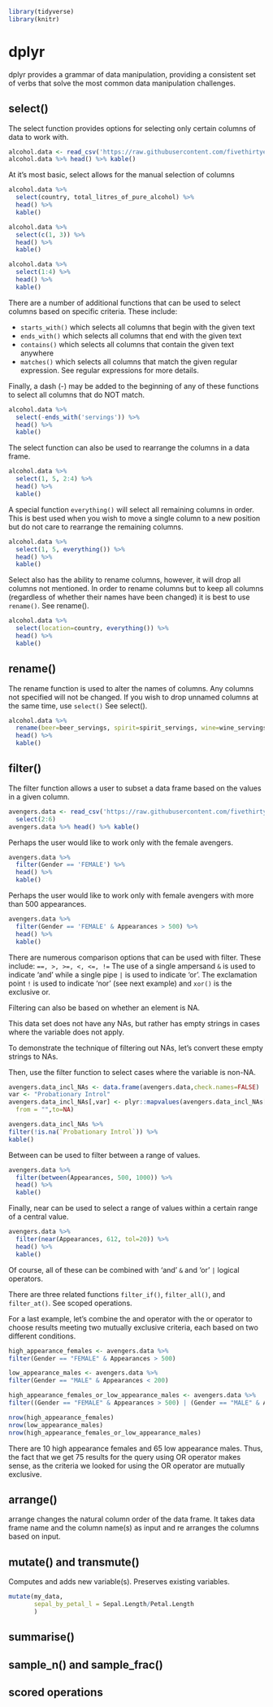 ```r
library(tidyverse)
library(knitr)
```

# dplyr {#dplyr}

dplyr provides a grammar of data manipulation, providing a consistent set of verbs that solve the most common data manipulation challenges. 

## select()

The select function provides options for selecting only certain columns of data to work with.

```r
alcohol.data <- read_csv('https://raw.githubusercontent.com/fivethirtyeight/data/master/alcohol-consumption/drinks.csv') 
alcohol.data %>% head() %>% kable()
```

At it's most basic, select allows for the manual selection of columns

```r
alcohol.data %>%
  select(country, total_litres_of_pure_alcohol) %>%
  head() %>%
  kable()
```

```r
alcohol.data %>%
  select(c(1, 3)) %>%
  head() %>%
  kable()
```

```r
alcohol.data %>%
  select(1:4) %>%
  head() %>%
  kable()
```

There are a number of additional functions that can be used to select columns based on specific criteria. These include:

* ```starts_with()``` which selects all columns that begin with the given text
* ```ends_with()``` which selects all columns that end with the given text
* ```contains()``` which selects all columns that contain the given text anywhere
* ```matches()``` which selects all columns that match the given regular expression. See regular expressions for more details.

Finally, a dash (-) may be added to the beginning of any of these functions to select all columns that do NOT match.

```r
alcohol.data %>%
  select(-ends_with('servings')) %>%
  head() %>%
  kable()
```

The select function can also be used to rearrange the columns in a data frame. 

```r
alcohol.data %>%
  select(1, 5, 2:4) %>%
  head() %>%
  kable()
```

A special function ```everything()``` will select all remaining columns in order. This is best used when you wish to move a single column to a new position but do not care to rearrange the remaining columns.

```r
alcohol.data %>%
  select(1, 5, everything()) %>%
  head() %>%
  kable()
```

Select also has the ability to rename columns, however, it will drop all columns not mentioned. In order to rename columns but to keep all columns (regardless of whether their names have been changed) it is best to use ```rename()```. See rename().

```r
alcohol.data %>%
  select(location=country, everything()) %>%
  head() %>%
  kable()
```

## rename()

The rename function is used to alter the names of columns. Any columns not specified will not be changed. If you wish to drop unnamed columns at the same time, use ```select()``` See select().

```r
alcohol.data %>%
  rename(beer=beer_servings, spirit=spirit_servings, wine=wine_servings) %>% 
  head() %>%
  kable()
```

## filter()

The filter function allows a user to subset a data frame based on the values in a given column.

```r
avengers.data <- read_csv('https://raw.githubusercontent.com/fivethirtyeight/data/master/avengers/avengers.csv') %>%
  select(2:6)
avengers.data %>% head() %>% kable()
```

Perhaps the user would like to work only with the female avengers.

```r
avengers.data %>%
  filter(Gender == 'FEMALE') %>%
  head() %>%
  kable()
```

Perhaps the user would like to work only with female avengers with more than 500 appearances.

```r
avengers.data %>%
  filter(Gender == 'FEMALE' & Appearances > 500) %>%
  head() %>%
  kable()
```

There are numerous comparison options that can be used with filter. These include: ```==, >, >=, <, <=, !=```
The use of a single ampersand ```&``` is used to indicate 'and' while a single pipe ```|``` is used to indicate 'or'. 
The exclamation point ```!``` is used to indicate 'nor' (see next example) and ```xor()``` is the exclusive or.

Filtering can also be based on whether an element is NA.

This data set does not have any NAs, but rather has empty strings in cases where the variable does not apply. 

To demonstrate the technique of filtering out NAs, let's convert these empty strings to NAs.

Then, use the filter function to select cases where the variable is non-NA.

```r
avengers.data_incl_NAs <- data.frame(avengers.data,check.names=FALSE)
var <- "Probationary Introl"
avengers.data_incl_NAs[,var] <- plyr::mapvalues(avengers.data_incl_NAs[,var],
  from = "",to=NA)

avengers.data_incl_NAs %>%
filter(!is.na(`Probationary Introl`)) %>%
kable()
```

Between can be used to filter between a range of values.

```r
avengers.data %>%
  filter(between(Appearances, 500, 1000)) %>%
  head() %>%
  kable()
```

Finally, near can be used to select a range of values within a certain range of a central value.

```r
avengers.data %>%
  filter(near(Appearances, 612, tol=20)) %>%
  head() %>%
  kable()
```

Of course, all of these can be combined with 'and' ```&``` and 'or' ```|``` logical operators.

There are three related functions ```filter_if()```, ```filter_all()```, and ```filter_at()```. See scoped operations.

For a last example, let's combine the and operator with the or operator to choose results meeting two mutually exclusive criteria, each based on two different conditions.

```r
high_appearance_females <- avengers.data %>%
filter(Gender == "FEMALE" & Appearances > 500)

low_appearance_males <- avengers.data %>%
filter(Gender == "MALE" & Appearances < 200)

high_appearance_females_or_low_appearance_males <- avengers.data %>%
filter((Gender == "FEMALE" & Appearances > 500) | (Gender == "MALE" & Appearances < 200))

nrow(high_appearance_females)
nrow(low_appearance_males)
nrow(high_appearance_females_or_low_appearance_males)
```

There are 10 high appearance females and 65 low appearance males. Thus, the fact that we get 75 results for the query using OR operator makes sense, as the criteria we looked for using the OR operator are mutually exclusive.

## arrange()
arrange changes the natural column order of the data frame. It takes data frame
name and the column name(s) as input and re arranges the columns based on input.


## mutate() and transmute()
Computes and adds new variable(s). Preserves existing variables.

```r
mutate(my_data,
       sepal_by_petal_l = Sepal.Length/Petal.Length
       )
 ```

## summarise()


## sample_n() and sample_frac()


## scored operations
